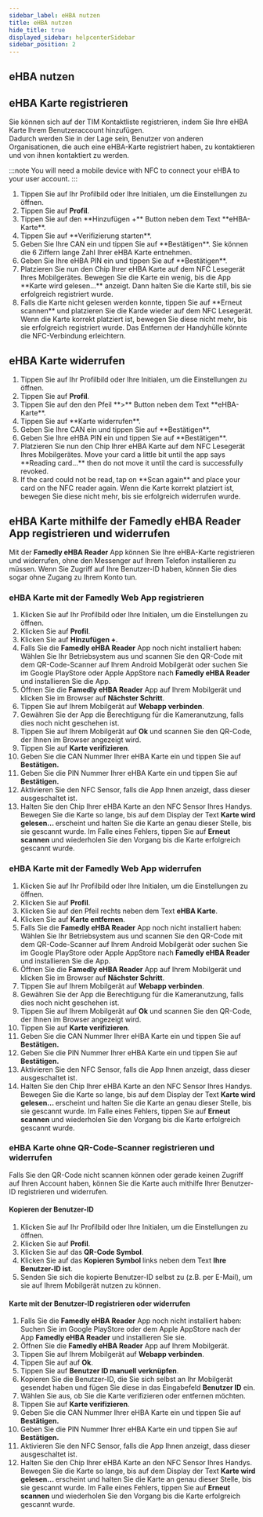 ```yaml
---
sidebar_label: eHBA nutzen
title: eHBA nutzen
hide_title: true
displayed_sidebar: helpcenterSidebar
sidebar_position: 2
---
```



<div class="hero hero--primary">
  <div class="container">
    <h2 class="hero__title">eHBA nutzen</h2>
  </div>
</div>

## eHBA Karte registrieren

Sie können sich auf der TIM Kontaktliste registrieren, indem Sie Ihre eHBA Karte Ihrem Benutzeraccount hinzufügen.\
Dadurch werden Sie in der Lage sein, Benutzer von anderen Organisationen, die auch eine eHBA-Karte registriert haben, zu kontaktieren und von ihnen kontaktiert zu werden.  

:::note
You will need a mobile device with NFC to connect your eHBA to your user account.
:::

<Tabs>
  <TabItem value="mobil" label="Mobil">
  <ol>
    <li>Tippen Sie auf Ihr Profilbild oder Ihre Initialen, um die Einstellungen zu öffnen.</li>
    <li>Tippen Sie auf <b>Profil</b>.</li>
    <li>Tippen Sie auf den **Hinzufügen +** Button neben dem Text **eHBA-Karte**.</li>
    <li>Tippen Sie auf **Verifizierung starten**.</li>
    <li>Geben Sie Ihre CAN ein und tippen Sie auf **Bestätigen**. Sie können die 6 Ziffern lange Zahl Ihrer eHBA Karte entnehmen.</li>
    <li>Geben Sie Ihre eHBA PIN ein und tippen Sie auf **Bestätigen**.</li>
    <li>Platzieren Sie nun den Chip Ihrer eHBA Karte auf dem NFC Lesegerät Ihres Mobilgerätes. Bewegen Sie die Karte ein wenig, bis die App **Karte wird gelesen...** anzeigt. Dann halten Sie die Karte still, bis sie erfolgreich registriert wurde.</li>
    <li>Falls die Karte nicht gelesen werden konnte, tippen Sie auf **Erneut scannen** und platzieren Sie die Karde wieder auf dem NFC Lesegerät. Wenn die Karte korrekt platziert ist, bewegen Sie diese nicht mehr, bis sie erfolgreich registriert wurde. Das Entfernen der Handyhülle könnte die NFC-Verbindung erleichtern.</li>
  </ol>
  </TabItem>
</Tabs>

## eHBA Karte widerrufen

<Tabs>
  <TabItem value="mobile" label="Mobil">
  <ol>
    <li>Tippen Sie auf Ihr Profilbild oder Ihre Initialen, um die Einstellungen zu öffnen.</li>
    <li>Tippen Sie auf <b>Profil</b>.</li>
    <li>Tippen Sie auf den den Pfeil **>** Button neben dem Text **eHBA-Karte**.</li>
    <li>Tippen Sie auf **Karte widerrufen**.</li>
    <li>Geben Sie Ihre CAN ein und tippen Sie auf **Bestätigen**.</li>
    <li>Geben Sie Ihre eHBA PIN ein und tippen Sie auf **Bestätigen**.</li>
    <li>Platzieren Sie nun den Chip Ihrer eHBA Karte auf dem NFC Lesegerät Ihres Mobilgerätes. Move your card a little bit until the app says **Reading card...** then do not move it until the card is successfully revoked.</li>
    <li>If the card could not be read, tap on **Scan again** and place your card on the NFC reader again. Wenn die Karte korrekt platziert ist, bewegen Sie diese nicht mehr, bis sie erfolgreich widerrufen wurde.</li>
  </ol>
  </TabItem>
</Tabs>

## eHBA Karte mithilfe der Famedly eHBA Reader App registrieren und widerrufen

Mit der **Famedly eHBA Reader** App können Sie Ihre eHBA-Karte registrieren und widerrufen, ohne den Messenger auf Ihrem Telefon installieren zu müssen. Wenn Sie Zugriff auf Ihre Benutzer-ID haben, können Sie dies sogar ohne Zugang zu Ihrem Konto tun.

### eHBA Karte mit der Famedly Web App registrieren

<Tabs>
  <TabItem value="desktop" label="Desktop">
  <ol>
    <li>Klicken Sie auf Ihr Profilbild oder Ihre Initialen, um die Einstellungen zu öffnen.</li>
    <li>Klicken Sie auf <b>Profil</b>.</li>
    <li>Klicken Sie auf <b>Hinzufügen +</b>.</li>
    <li>Falls Sie die <b>Famedly eHBA Reader</b> App noch nicht installiert haben: Wählen Sie Ihr Betriebsystem aus und scannen Sie den QR-Code mit dem QR-Code-Scanner auf Ihrem Android Mobilgerät oder suchen Sie im Google PlayStore oder Apple AppStore nach <b>Famedly eHBA Reader</b> und installieren Sie die App.</li>
    <li>Öffnen Sie die <b>Famedly eHBA Reader</b> App auf Ihrem Mobilgerät und klicken Sie im Browser auf <b>Nächster Schritt</b>.</li>
    <li>Tippen Sie auf Ihrem Mobilgerät auf <b>Webapp verbinden</b>.</li>
    <li>Gewähren Sie der App die Berechtigung für die Kameranutzung, falls dies noch nicht geschehen ist.</li>
    <li>Tippen Sie auf Ihrem Mobilgerät auf <b>Ok</b> und scannen Sie den QR-Code, der Ihnen im Browser angezeigt wird.</li>
    <li>Tippen Sie auf <b>Karte verifizieren</b>.</li>
    <li>Geben Sie die CAN Nummer Ihrer eHBA Karte ein und tippen Sie auf <b>Bestätigen.</b></li>
    <li>Geben Sie die PIN Nummer Ihrer eHBA Karte ein und tippen Sie auf <b>Bestätigen.</b></li>
    <li>Aktivieren Sie den NFC Sensor, falls die App Ihnen anzeigt, dass dieser ausgeschaltet ist.</li>
    <li>Halten Sie den Chip Ihrer eHBA Karte an den NFC Sensor Ihres Handys. Bewegen Sie die Karte so lange, bis auf dem Display der Text <b>Karte wird gelesen… </b>erscheint und halten Sie die Karte an genau dieser Stelle, bis sie gescannt wurde. Im Falle eines Fehlers, tippen Sie auf <b>Erneut scannen</b> und wiederholen Sie den Vorgang bis die Karte erfolgreich gescannt wurde.</li>
  </ol>
  </TabItem>
</Tabs>

### eHBA Karte mit der Famedly Web App widerrufen

<Tabs>
  <TabItem value="desktop" label="Desktop">
  <ol>
    <li>Klicken Sie auf Ihr Profilbild oder Ihre Initialen, um die Einstellungen zu öffnen.</li>
    <li>Klicken Sie auf <b>Profil</b>.</li>
    <li>Klicken Sie auf den Pfeil rechts neben dem Text <b>eHBA Karte</b>.</li>
    <li>Klicken Sie auf <b>Karte entfernen</b>.</li>
    <li>Falls Sie die <b>Famedly eHBA Reader</b> App noch nicht installiert haben: Wählen Sie Ihr Betriebsystem aus und scannen Sie den QR-Code mit dem QR-Code-Scanner auf Ihrem Android Mobilgerät oder suchen Sie im Google PlayStore oder Apple AppStore nach <b>Famedly eHBA Reader</b> und installieren Sie die App.</li>
    <li>Öffnen Sie die <b>Famedly eHBA Reader</b> App auf Ihrem Mobilgerät und klicken Sie im Browser auf <b>Nächster Schritt</b>.</li>
    <li>Tippen Sie auf Ihrem Mobilgerät auf <b>Webapp verbinden</b>.</li>
    <li>Gewähren Sie der App die Berechtigung für die Kameranutzung, falls dies noch nicht geschehen ist.</li>
    <li>Tippen Sie auf Ihrem Mobilgerät auf <b>Ok</b> und scannen Sie den QR-Code, der Ihnen im Browser angezeigt wird.</li>
    <li>Tippen Sie auf <b>Karte verifizieren</b>.</li>
    <li>Geben Sie die CAN Nummer Ihrer eHBA Karte ein und tippen Sie auf <b>Bestätigen.</b></li>
    <li>Geben Sie die PIN Nummer Ihrer eHBA Karte ein und tippen Sie auf <b>Bestätigen.</b></li>
    <li>Aktivieren Sie den NFC Sensor, falls die App Ihnen anzeigt, dass dieser ausgeschaltet ist.</li>
    <li>Halten Sie den Chip Ihrer eHBA Karte an den NFC Sensor Ihres Handys. Bewegen Sie die Karte so lange, bis auf dem Display der Text <b>Karte wird gelesen… </b>erscheint und halten Sie die Karte an genau dieser Stelle, bis sie gescannt wurde. Im Falle eines Fehlers, tippen Sie auf <b>Erneut scannen</b> und wiederholen Sie den Vorgang bis die Karte erfolgreich gescannt wurde.</li>
  </ol>
  </TabItem>
</Tabs>

### eHBA Karte ohne QR-Code-Scanner registrieren und widerrufen

Falls Sie den QR-Code nicht scannen können oder gerade keinen Zugriff auf Ihren Account haben, können Sie die Karte auch mithilfe Ihrer Benutzer-ID registrieren und widerrufen.

#### Kopieren der Benutzer-ID

<Tabs>
  <TabItem value="desktop" label="Desktop">
  <ol>
    <li>Klicken Sie auf Ihr Profilbild oder Ihre Initialen, um die Einstellungen zu öffnen.</li>
    <li>Klicken Sie auf <b>Profil</b>.</li>
    <li>Klicken Sie auf das <b>QR-Code Symbol</b>.</li>
    <li>Klicken Sie auf das <b>Kopieren Symbol </b>links neben dem Text <b>Ihre Benutzer-ID ist</b>.</li>
    <li>Senden Sie sich die kopierte Benutzer-ID selbst zu (z.B. per E-Mail), um sie auf Ihrem Mobilgerät nutzen zu können.</li>
  </ol>
  </TabItem>
</Tabs>

#### Karte mit der Benutzer-ID registrieren oder widerrufen

<Tabs>
  <TabItem value="mobil" label="Mobil">
  <ol>
    <li>Falls Sie die <b>Famedly eHBA Reader</b> App noch nicht installiert haben: Suchen Sie im Google PlayStore oder dem Apple AppStore nach der App <b>Famedly eHBA Reader</b> und installieren Sie sie.</li>
    <li>Öffnen Sie die <b>Famedly eHBA Reader</b> App auf Ihrem Mobilgerät.</li>
    <li>Tippen Sie auf Ihrem Mobilgerät auf <b>Webapp verbinden</b>.</li>
    <li>Tippen Sie auf auf <b>Ok</b>.</li>
    <li>Tippen Sie auf <b>Benutzer ID manuell verknüpfen</b>.</li>
    <li>Kopieren Sie die Benutzer-ID, die Sie sich selbst an Ihr Mobilgerät gesendet haben und fügen Sie diese in das Eingabefeld <b>Benutzer ID</b> ein.</li>
    <li>Wählen Sie aus, ob Sie die Karte verifizieren oder entfernen möchten.</li>
    <li>Tippen Sie auf <b>Karte verifizieren</b>.</li>
    <li>Geben Sie die CAN Nummer Ihrer eHBA Karte ein und tippen Sie auf <b>Bestätigen.</b></li>
    <li>Geben Sie die PIN Nummer Ihrer eHBA Karte ein und tippen Sie auf <b>Bestätigen.</b></li>
    <li>Aktivieren Sie den NFC Sensor, falls die App Ihnen anzeigt, dass dieser ausgeschaltet ist.</li>
    <li>Halten Sie den Chip Ihrer eHBA Karte an den NFC Sensor Ihres Handys. Bewegen Sie die Karte so lange, bis auf dem Display der Text <b>Karte wird gelesen… </b>erscheint und halten Sie die Karte an genau dieser Stelle, bis sie gescannt wurde. Im Falle eines Fehlers, tippen Sie auf <b>Erneut scannen</b> und wiederholen Sie den Vorgang bis die Karte erfolgreich gescannt wurde.</li>
  </ol>
  </TabItem>
</Tabs>
